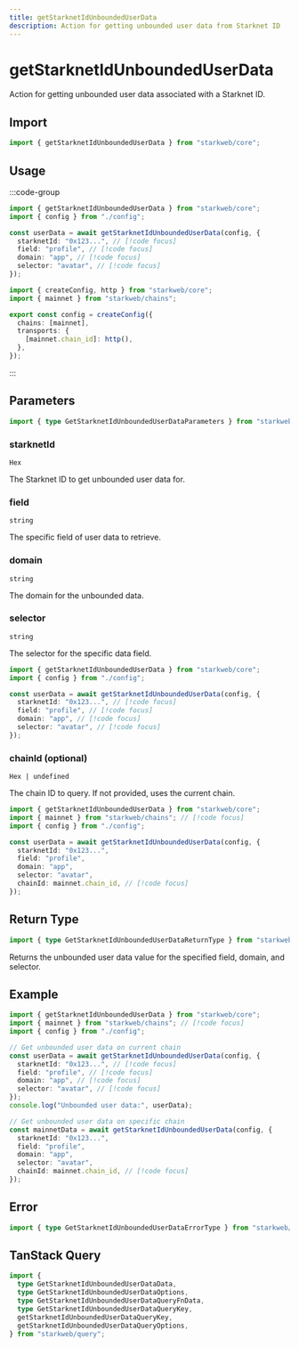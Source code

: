 ```yaml
---
title: getStarknetIdUnboundedUserData
description: Action for getting unbounded user data from Starknet ID
---
```


# getStarknetIdUnboundedUserData

Action for getting unbounded user data associated with a Starknet ID.

## Import

```ts
import { getStarknetIdUnboundedUserData } from "starkweb/core";
```

## Usage

:::code-group

```ts [index.ts]
import { getStarknetIdUnboundedUserData } from "starkweb/core";
import { config } from "./config";

const userData = await getStarknetIdUnboundedUserData(config, {
  starknetId: "0x123...", // [!code focus]
  field: "profile", // [!code focus]
  domain: "app", // [!code focus]
  selector: "avatar", // [!code focus]
});
```

```ts [config.ts]
import { createConfig, http } from "starkweb/core";
import { mainnet } from "starkweb/chains";

export const config = createConfig({
  chains: [mainnet],
  transports: {
    [mainnet.chain_id]: http(),
  },
});
```

:::

## Parameters

```ts
import { type GetStarknetIdUnboundedUserDataParameters } from "starkweb/core";
```

### starknetId

`Hex`

The Starknet ID to get unbounded user data for.

### field

`string`

The specific field of user data to retrieve.

### domain

`string`

The domain for the unbounded data.

### selector

`string`

The selector for the specific data field.

```ts [index.ts]
import { getStarknetIdUnboundedUserData } from "starkweb/core";
import { config } from "./config";

const userData = await getStarknetIdUnboundedUserData(config, {
  starknetId: "0x123...", // [!code focus]
  field: "profile", // [!code focus]
  domain: "app", // [!code focus]
  selector: "avatar", // [!code focus]
});
```

### chainId (optional)

`Hex | undefined`

The chain ID to query. If not provided, uses the current chain.

```ts [index.ts]
import { getStarknetIdUnboundedUserData } from "starkweb/core";
import { mainnet } from "starkweb/chains"; // [!code focus]
import { config } from "./config";

const userData = await getStarknetIdUnboundedUserData(config, {
  starknetId: "0x123...",
  field: "profile",
  domain: "app",
  selector: "avatar",
  chainId: mainnet.chain_id, // [!code focus]
});
```

## Return Type

```ts
import { type GetStarknetIdUnboundedUserDataReturnType } from "starkweb/core";
```

Returns the unbounded user data value for the specified field, domain, and selector.

## Example

```ts [example.ts]
import { getStarknetIdUnboundedUserData } from "starkweb/core";
import { mainnet } from "starkweb/chains"; // [!code focus]
import { config } from "./config";

// Get unbounded user data on current chain
const userData = await getStarknetIdUnboundedUserData(config, {
  starknetId: "0x123...", // [!code focus]
  field: "profile", // [!code focus]
  domain: "app", // [!code focus]
  selector: "avatar", // [!code focus]
});
console.log("Unbounded user data:", userData);

// Get unbounded user data on specific chain
const mainnetData = await getStarknetIdUnboundedUserData(config, {
  starknetId: "0x123...",
  field: "profile",
  domain: "app",
  selector: "avatar",
  chainId: mainnet.chain_id, // [!code focus]
});
```

## Error

```ts
import { type GetStarknetIdUnboundedUserDataErrorType } from "starkweb/core";
```

## TanStack Query

```ts
import {
  type GetStarknetIdUnboundedUserDataData,
  type GetStarknetIdUnboundedUserDataOptions,
  type GetStarknetIdUnboundedUserDataQueryFnData,
  type GetStarknetIdUnboundedUserDataQueryKey,
  getStarknetIdUnboundedUserDataQueryKey,
  getStarknetIdUnboundedUserDataQueryOptions,
} from "starkweb/query";
```
